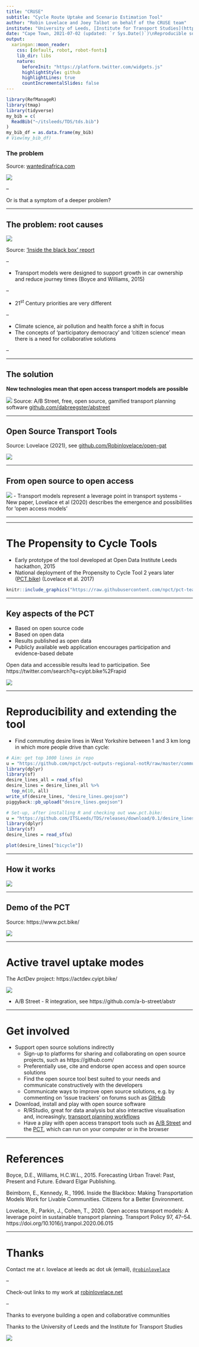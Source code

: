 ```yaml
---
title: "CRUSE"
subtitle: "Cycle Route Uptake and Scenario Estimation Tool"
author: "Robin Lovelace and Joey Talbot on behalf of the CRUSE team"
institute: "University of Leeds, [Institute for Transport Studies](https://environment.leeds.ac.uk/transport)"
date: "Cape Town, 2021-07-02 (updated: `r Sys.Date()`)\nReproducible source code: [github.com/Robinlovelace/presentations](https://github.com/Robinlovelace/presentations/)"
output:
  xaringan::moon_reader:
    css: [default, robot, robot-fonts]
    lib_dir: libs
    nature: 
      beforeInit: "https://platform.twitter.com/widgets.js"
      highlightStyle: github
      highlightLines: true
      countIncrementalSlides: false
---
```


```r
library(RefManageR)
library(tmap)
library(tidyverse)
my_bib = c(
  ReadBib("~/itsleeds/TDS/tds.bib")
)
my_bib_df = as.data.frame(my_bib)
# View(my_bib_df)
```

### The problem

Source: [wantedinafrica.com](https://www.wantedinafrica.com/news/cape-town-has-worst-traffic-in-south-africa.html)

![](https://www.wantedinafrica.com/i/featured/storage/uploads/2015/04/nb2kip0r1.jpg.webp)

--

Or is that a symptom of a deeper problem?

---


## The problem: root causes

![](https://user-images.githubusercontent.com/1825120/103755051-1b6b2f80-5005-11eb-988b-f7c8d3108e53.png)

Source: ['Inside the black box' report](https://www.co.pierce.wa.us/DocumentCenter/View/755/A-GuideToModeling?bidId=)

--

- Transport models were designed to support growth in car ownership and reduce journey times (Boyce and Williams, 2015)

--

- 21^st^ Century priorities are very different

--

  - Climate science, air pollution and health force a shift in focus
  - The concepts of 'participatory democracy' and 'citizen science' mean there is a need for collaborative solutions

--


---

## The solution

**New technologies mean that open access transport models are possible**

![](https://raw.githubusercontent.com/a-b-street/abstreet/master/videos/exploring_traffic.gif)
Source: A/B Street, free, open source, gamified transport planning software [github.com/dabreegster/abstreet](https://github.com/dabreegster/abstreet/#ab-street)

---

## Open Source Transport Tools

Source: Lovelace (2021), see [github.com/Robinlovelace/open-gat](https://github.com/Robinlovelace/open-gat#open-source-tools-for-geographic-analysis-in-transport-planning)

![](https://www.robinlovelace.net/talk/open-access-transport-models/featured_hubc4301c81545b69b038b632d4e46b4cc_72911_720x0_resize_lanczos_2.png)

---

## From open source to open access

![](https://www.robinlovelace.net/publication/lovelace-open-2020/featured.png)
- Transport models represent a leverage point in transport systems
- New paper, Lovelace et al (2020) describes the emergence and possibilities for 'open access models'

---

---

# The Propensity to Cycle Tools

- Early prototype of the tool developed at Open Data Institute Leeds hackathon, 2015
- National deployment of the Propensity to Cycle Tool 2 years later ([PCT.bike](http://www.pct.bike/)) (Lovelace et al. 2017)

```r
knitr::include_graphics("https://raw.githubusercontent.com/npct/pct-team/master/figures/early.png")
```

---

## Key aspects of the PCT

- Based on open source code
- Based on open data
- Results published as open data
- Publicly available web application encourages participation and evidence-based debate

Open data and accessible results lead to participation. See https://twitter.com/search?q=cyipt.bike%2Frapid 

![](https://user-images.githubusercontent.com/1825120/124230675-3d062900-db07-11eb-831e-f7f42e19aefc.png)

---

# Reproducibility and extending the tool

- Find commuting desire lines in West Yorkshire between 1 and 3 km long in which more people drive than cycle:

```r
# Aim: get top 1000 lines in repo
u = "https://github.com/npct/pct-outputs-regional-notR/raw/master/commute/msoa/west-yorkshire/l.geojson"
library(dplyr)
library(sf)
desire_lines_all = read_sf(u)
desire_lines = desire_lines_all %>% 
  top_n(10, all)
write_sf(desire_lines, "desire_lines.geojson")
piggyback::pb_upload("desire_lines.geojson")
```


```r
# Set-up, after installing R and checking out www.pct.bike:
u = "https://github.com/ITSLeeds/TDS/releases/download/0.1/desire_lines.geojson"
library(dplyr)
library(sf)
desire_lines = read_sf(u)
```

```r
plot(desire_lines["bicycle"])
```


---

## How it works

![](https://user-images.githubusercontent.com/1825120/123762809-0e940e00-d8bb-11eb-8dab-0e881299bbef.png)

---

## Demo of the PCT

Source: https://www.pct.bike/


![](https://user-images.githubusercontent.com/1825120/123867504-5a2fd180-d926-11eb-9b7a-1988d4b6c830.png)

---

# Active travel uptake modes

The ActDev project: https://actdev.cyipt.bike/

![](https://user-images.githubusercontent.com/361423/107999638-cb0dc700-6fdf-11eb-9105-cf851e5cc02b.png)

- A/B Street - R integration, see https://github.com/a-b-street/abstr

---

# Get involved

- Support open source solutions indirectly
  - Sign-up to platforms for sharing and collaborating on open source projects, such as https://github.com/
  - Preferentially use, cite and endorse open access and open source solutions
  - Find the open source tool best suited to your needs and communicate constructively with the developers
  - Communicate ways to improve open source solutions, e.g. by commenting on 'issue trackers' on forums such as [GitHub](https://github.com/)

- Download, install and play with open source software
  - R/RStudio, great for data analysis but also interactive visualisation and, increasingly, [transport planning workflows](https://docs.ropensci.org/stplanr/)
  - Have a play with open access transport tools such as [A/B Street](https://github.com/dabreegster/abstreet/#ab-street) and the [PCT](https://www.pct.bike/), which can run on your computer or in the browser


---

# References

Boyce, D.E., Williams, H.C.W.L., 2015. Forecasting Urban Travel: Past, Present and Future. Edward Elgar Publishing.

Beimborn, E., Kennedy, R., 1996. Inside the Blackbox: Making Transportation Models Work for Livable Communities. Citizens for a Better Environment.

Lovelace, R., Parkin, J., Cohen, T., 2020. Open access transport models: A leverage point in sustainable transport planning. Transport Policy 97, 47–54. https://doi.org/10.1016/j.tranpol.2020.06.015

---

# Thanks

Contact me at r. lovelace at leeds ac dot uk (email), [`@robinlovelace`](https://twitter.com/robinlovelace)

--

Check-out links to my work at [robinlovelace.net](https://www.robinlovelace.net/)

--

Thanks to everyone building a open and collaborative communities

Thanks to the University of Leeds and the Institute for Transport Studies

[![](https://avatars3.githubusercontent.com/u/22447619?s=400&u=2d566bedf62374d5066a50d2dd7c87c84470f69b&v=4)](https://environment.leeds.ac.uk/transport)


<!-- This talk will outline to key concepts and products that will increasingly support evidence based transport planning and cost effective investment of public funds in the 21st Century, open source tools and open access models. Building on two recently published papers on the concepts, in the journal Transport Policy in 2020 and in the Journal of Geographical Systems in 2021, the talk will explore the concepts, demonstrate some evolving new tools and discuss future avenues of research and development. Open tools/models ranged in size from single-purpose tools such as the QGIS plugin AwaP to sophisticated stand-alone multi-modal traffic simulation software such as MATSim, SUMO and Veins. Building on their ability to re-use the most effective components from other open source projects, developers of open source transport planning tools can avoid `reinventing the wheel' and focus on innovation, the ‘gamified’ A/B Street software, based on OpenStreetMap, a case in point. The talk discusses how to realise the great potential of new approaches to generate the strategic visions of change and evidence that are needed by transport planners in the twenty-first century. -->

<!-- Bio: -->

<!-- Robin Lovelace is Associate Professor of Transport Data Science at the Leeds Institute for Transport Studies (ITS) specialising in the analysis of regional transport systems and modelling scenarios of change. Robin has experience not only researching but deploying transport models in inform sustainable policies and more effective use of transport investment, notably as Lead Developer of the Propensity to Cycle Tool (see www.pct.bike). Robin is also the Principal Investigator of the Department for Transport funded SaferActive project and author of popular open source software packages (such as stplanr) and books including Geocomputation with R. -->
